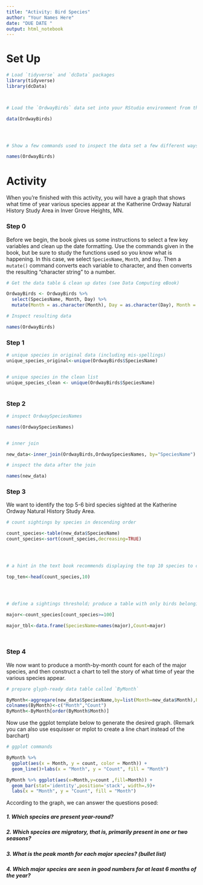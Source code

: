 ```yaml
---
title: "Activity: Bird Species"
author: "Your Names Here"
date: "DUE DATE "
output: html_notebook
---
```



# Set Up

```r
# Load `tidyverse` and `dcData` packages
library(tidyverse)
library(dcData)



# Load the `OrdwayBirds` data set into your RStudio environment from the `dcData` package

data(OrdwayBirds)




# Show a few commands used to inspect the data set a few different ways

names(OrdwayBirds)

```

# Activity

When you're finished with this activity, you will have a graph that shows what time of year various species appear at the Katherine Ordway Natural History Study Area in Inver Grove Heights, MN.

### Step 0

Before we begin, the book gives us some instructions to select a few key variables and clean up the date formatting.  Use the commands given in the book, but be sure to study the functions used so you know what is happening.  In this case, we select `SpeciesName`, `Month`, and `Day`. Then a `mutate()` command converts each variable to character, and then converts the resulting "character string" to a number.

```r
# Get the data table & clean up dates (see Data Computing eBook)

OrdwayBirds <- OrdwayBirds %>%
  select(SpeciesName, Month, Day) %>%
  mutate(Month = as.character(Month), Day = as.character(Day), Month = as.numeric(Month), Day = as.numeric(Day))

# Inspect resulting data

names(OrdwayBirds)
```



### Step 1




```r
# unique species in original data (including mis-spellings)
unique_species_original<-unique(OrdwayBirds$SpeciesName)


# unique species in the clean list
unique_species_clean <- unique(OrdwayBirds$SpeciesName)



```


### Step 2
  



```r
# inspect OrdwaySpeciesNames

names(OrdwaySpeciesNames)


# inner join

new_data<-inner_join(OrdwayBirds,OrdwaySpeciesNames, by="SpeciesName")

# inspect the data after the join

names(new_data)
```


### Step 3

We want to identify the top 5-6 bird species sighted at the Katherine Ordway Natural History Study Area.

```r
# count sightings by species in descending order

count_species<-table(new_data$SpeciesName)
count_species<-sort(count_species,decreasing=TRUE)




# a hint in the text book recommends displaying the top 10 species to choose our threshold

top_ten<-head(count_species,10)




# define a sightings threshold; produce a table with only birds belonging to major species

major<-count_species[count_species>=100]

major_tbl<-data.frame(SpeciesName=names(major),Count=major)




```


### Step 4

We now want to produce a month-by-month count for each of the major species, and then construct a chart to tell the story of what time of year the various species appear.

```r
# prepare glyph-ready data table called `ByMonth`

ByMonth<-aggregare(new_data$SpeciesName,by=list(Month=new_data$Month),FUN=length)
colnames(ByMonth)<-c("Month","Count")
ByMonth<-ByMonth[order(ByMonth$Month)]


```

Now use the ggplot template below to generate the desired graph. (Remark you can also use esquisser or mplot to create a line chart instead of the barchart)



```r
# ggplot commands

ByMonth %>% 
  ggplot(aes(x = Month, y = count, color = Month)) + 
  geom_line()+labs(x = "Month", y = "Count", fill = "Month")

ByMonth %>% ggplot(aes(x=Month,y=count ,fill=Month)) +
  geom_bar(stat='identity',position='stack', width=.9)+
  labs(x = "Month", y = "Count", fill = "Month") 

```

According to the graph, we can answer the questions posed:

##### 1. Which species are present year-round?  





##### 2. Which species are migratory, that is, primarily present in one or two seasons?




##### 3. What is the peak month for each major species? (bullet list)




##### 4. Which major species are seen in good numbers for at least 6 months of the year?



```r

```

